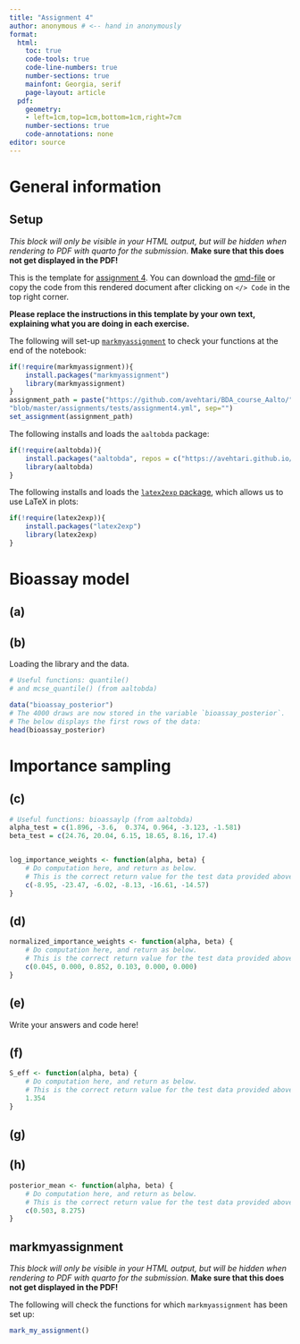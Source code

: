 ```yaml
---
title: "Assignment 4"
author: anonymous # <-- hand in anonymously
format:
  html:
    toc: true
    code-tools: true
    code-line-numbers: true
    number-sections: true
    mainfont: Georgia, serif
    page-layout: article
  pdf:
    geometry:
    - left=1cm,top=1cm,bottom=1cm,right=7cm
    number-sections: true
    code-annotations: none
editor: source
---
```



# General information

:::: {.content-hidden when-format="pdf"}
::: {.callout-warning collapse=false}

## Setup


*This block will only be visible in your HTML output, but will be hidden when rendering to PDF with quarto for the submission.*
**Make sure that this does not get displayed in the PDF!**




This is the template for [assignment 4](assignment4.html). You can download the [qmd-file](https://avehtari.github.io/BDA_course_Aalto/assignments/template4.qmd) or copy the code from this rendered document after clicking on `</> Code` in the top right corner.

**Please replace the instructions in this template by your own text, explaining what you are doing in each exercise.**

The following will set-up [`markmyassignment`](https://github.com/MansMeg/markmyassignment) to check your functions at the end of the notebook:

```r
if(!require(markmyassignment)){
    install.packages("markmyassignment")
    library(markmyassignment)
}
assignment_path = paste("https://github.com/avehtari/BDA_course_Aalto/",
"blob/master/assignments/tests/assignment4.yml", sep="")
set_assignment(assignment_path)
```

The following installs and loads the `aaltobda` package:
```r
if(!require(aaltobda)){
    install.packages("aaltobda", repos = c("https://avehtari.github.io/BDA_course_Aalto/", getOption("repos")))
    library(aaltobda)
}
```
The following installs and loads the [`latex2exp` package](https://github.com/stefano-meschiari/latex2exp), which allows us to use LaTeX in plots:
```r
if(!require(latex2exp)){
    install.packages("latex2exp")
    library(latex2exp)
}
```

:::
::::


# Bioassay model

## (a)


## (b)


Loading the library and the data.
``` r
# Useful functions: quantile()
# and mcse_quantile() (from aaltobda)

data("bioassay_posterior")
# The 4000 draws are now stored in the variable `bioassay_posterior`.
# The below displays the first rows of the data:
head(bioassay_posterior)
```


# Importance sampling

## (c)


```r
# Useful functions: bioassaylp (from aaltobda)
alpha_test = c(1.896, -3.6,  0.374, 0.964, -3.123, -1.581)
beta_test = c(24.76, 20.04, 6.15, 18.65, 8.16, 17.4)


log_importance_weights <- function(alpha, beta) {
    # Do computation here, and return as below.
    # This is the correct return value for the test data provided above.
    c(-8.95, -23.47, -6.02, -8.13, -16.61, -14.57)
}
```



## (d)


```r
normalized_importance_weights <- function(alpha, beta) {
    # Do computation here, and return as below.
    # This is the correct return value for the test data provided above.
    c(0.045, 0.000, 0.852, 0.103, 0.000, 0.000)
}
```



## (e)


Write your answers and code here!



## (f)


```r
S_eff <- function(alpha, beta) {
    # Do computation here, and return as below.
    # This is the correct return value for the test data provided above.
    1.354
}
```



## (g)


## (h)


```r
posterior_mean <- function(alpha, beta) {
    # Do computation here, and return as below.
    # This is the correct return value for the test data provided above.
    c(0.503, 8.275)
}
```



:::: {.content-hidden when-format="pdf"}
::: {.callout-warning collapse=false}

## markmyassignment


*This block will only be visible in your HTML output, but will be hidden when rendering to PDF with quarto for the submission.*
**Make sure that this does not get displayed in the PDF!**



The following will check the functions for which `markmyassignment` has been set up:

```r
mark_my_assignment()
```

:::
::::
